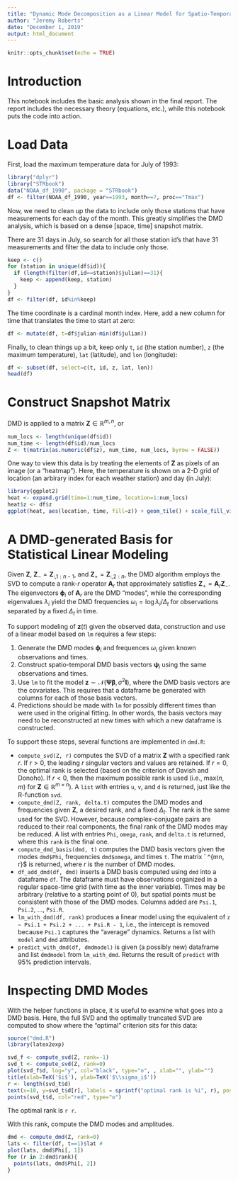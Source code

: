 ```yaml
---
title: "Dynamic Mode Decomposition as a Linear Model for Spatio-Temporal Systems"
author: "Jeremy Roberts"
date: "December 1, 2019"
output: html_document
---
```


```r
knitr::opts_chunk$set(echo = TRUE)
```

# Introduction

This notebook includes the basic analysis shown in the final report.  The report includes the necessary theory (equations, etc.), while this notebook puts the code into action.

# Load Data

First, load the maximum temperature data for July of 1993:

```r
library("dplyr")
library("STRbook")
data("NOAA_df_1990", package = "STRbook")
df <- filter(NOAA_df_1990, year==1993, month==7, proc=="Tmax")
```

Now, we need to clean up the data to include only those stations that have measurements for each day of the month.  This greatly simplifies the DMD analysis, which is based on a dense [space, time] snapshot matrix.

There are 31 days in July, so search for all those station id's that have 31 measurements and filter the data to include only those.

```r
keep <- c()
for (station in unique(df$id)){
  if (length(filter(df,id==station)$julian)==31){
    keep <- append(keep, station)
  }
}
df <- filter(df, id%in%keep)
```

The time coordinate is a cardinal month index.  Here, add a new column for time that translates the time to start at zero:

```r
df <- mutate(df, t=df$julian-min(df$julian))
```

Finally, to clean things up a bit, keep only `t`,  `id` (the station number), `z` (the maximum temperature), `lat` (latitude), and `lon` (longitude):
```r
df <- subset(df, select=c(t, id, z, lat, lon))
head(df)
```

# Construct Snapshot Matrix

DMD is applied to a matrix $\mathbf{Z} \in \mathbb{R}^{m,n}$, or

```r
num_locs <- length(unique(df$id))
num_time <- length(df$id)/num_locs
Z <- t(matrix(as.numeric(df$z), num_time, num_locs, byrow = FALSE))
```

One way to view this data is by treating the elements of $\mathbf{Z}$ as pixels of an image (or a "heatmap").  Here, the temperature is shown on a 2-D grid of location (an arbirary index for each weather station) and day (in July):

```r
library(ggplot2)
heat <- expand.grid(time=1:num_time, location=1:num_locs)
heat$z <- df$z
ggplot(heat, aes(location, time, fill=z)) + geom_tile() + scale_fill_viridis_c(option="inferno")
```

# A DMD-generated Basis for Statistical Linear Modeling 

Given $\mathbf{Z}$, $\mathbf{Z}_- = \mathbf{Z}_{:,1:n-1}$, and $\mathbf{Z}_+ = \mathbf{Z}_{:, 2:n}$, the DMD algorithm employs the SVD to compute a rank-$r$ operator $\mathbf{A}_r$ that approximately satisfies $\mathbf{Z}_+ = \mathbf{A}_r\mathbf{Z}_-$.  The eigenvectors $\boldsymbol{\phi}_i$ of $\mathbf{A}_r$ are the DMD "modes", while  the corresponding eigenvalues $\lambda_i$ yield the DMD frequencies $\omega_i = \log \lambda_i / \Delta_t$ for observations separated by a fixed $\Delta_t$ in time.

To support modeling of $\mathbf{z}(t)$ given the observed data, construction and use of a linear model based on `lm` requires a few steps:

  1. Generate the DMD modes $\boldsymbol{\phi}_i$ and frequences $\omega_i$ given known observations and times.
  2. Construct spatio-temporal DMD basis vectors $\boldsymbol{\psi}_i$ using the same observations and times.
  3. Use `lm` to fit the model $\mathbf{z} \sim \mathcal{N}(\boldsymbol{\Psi}\boldsymbol{\beta}, \sigma^2\mathbf{I})$, where the DMD basis vectors are the covariates.  This requires that a dataframe be generated with columns for each of those basis vectors. 
  4. Predictions should be made with `lm` for possibly different times than were used in the original fitting.  In other words, the basis vectors may need to be reconstructed at new times with which a new dataframe is constructed.
  
To support these steps, several functions are implemented in `dmd.R`:

  - `compute_svd(Z, r)` computes the SVD of a matrix $\mathbf{Z}$ with a specified rank $r$.  If $r > 0$, the leading $r$ singular vectors and values are retained.  If $r = 0$, the optimal rank is selected (based on the criterion of Davish and Donoho).  If $r < 0$, then the maximum possible rank is used (i.e., $\text{max}(n, m)$ for $\mathbf{Z}\in \mathbb{R}^{m\times n}$).  A `list` with entries `u`, `v`, and `d` is returned, just like the R-function `svd`.
  - `compute_dmd(Z, rank, delta.t)` computes the DMD modes and frequencies given $\mathbf{Z}$, a desired rank, and a fixed $\Delta_t$.  The rank is the same used for the SVD.  However, because complex-conjugate pairs are reduced to their real components, the final rank of the DMD modes may be reduced.  A list with entries `Phi`, `omega`, `rank`, and `delta.t` is returned, where this `rank` is the final one.
  - `compute_dmd_basis(dmd, t)` computes the DMD basis vectors given the modes `dmd$Phi`, frequencies `dmd$omega`, and times `t`.  The matrix `\boldsymbol{\Psi} \in \mathbb{R}^{mn, r}$ is returned, where $r$ is the number of DMD modes.
  - `df_add_dmd(df, dmd)` inserts a DMD basis computed using `dmd` into a dataframe `df`.  The dataframe must have observations organized in a regular space-time grid (with time as the inner variable).  Times may be arbitrary (relative to a starting point of 0), but spatial points must be consistent with those of the DMD modes.  Columns added are `Psi.1`, `Psi.2`, ..., `Psi.R`.
  - `lm_with_dmd(df, rank)` produces a linear model using the equivalent of `z ~ Psi.1 + Psi.2 + ... + Psi.R - 1`, i.e., the intercept is removed because `Psi.1` captures the "average" dynamics.  Returns a list with `model` and `dmd` attributes.
  - `predict_with_dmd(df, dmdmodel)` is given (a possibly new) dataframe and list `dmdmodel` from `lm_with_dmd`.  Returns the result of `predict` with 95% prediction intervals.
  
  
# Inspecting DMD Modes

With the helper functions in place, it is useful to examine what goes into a DMD basis.  Here, the full SVD and the optimally truncated SVD are computed to show where the "optimal" criterion sits for this data:

```r
source("dmd.R")
library(latex2exp)

svd_f <- compute_svd(Z, rank=-1)
svd_t <- compute_svd(Z, rank=0)
plot(svd_f$d, log="y", col="black", type="o", , xlab="", ylab="")
title(xlab=TeX('$i$'), ylab=TeX('$\\sigma_i$'))
r <- length(svd_t$d)
text(x=10, y=svd_t$d[r], labels = sprintf("optimal rank is %i", r), pos = 3., adj=c(0,0), col="red")
points(svd_t$d, col="red", type="o")
```

The optimal rank is `r r`.

With this rank, compute the DMD modes and amplitudes.  

```r
dmd <- compute_dmd(Z, rank=0)
lats <- filter(df, t==1)$lat #
plot(lats, dmd$Phi[, 1])
for (r in 2:dmd$rank){
  points(lats, dmd$Phi[, 2])
}
```
  

